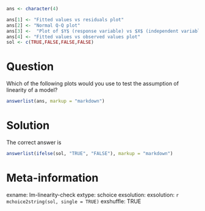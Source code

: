 ```r
ans <- character(4)

ans[1] <- "Fitted values vs residuals plot"
ans[2] <- "Normal Q-Q plot"
ans[3] <-  "Plot of $Y$ (response variable) vs $X$ (independent variable)"
ans[4] <- "Fitted values vs observed values plot"
sol <- c(TRUE,FALSE,FALSE,FALSE)


```

Question
==================
Which of the following plots would you use to test the assumption of linearity of a model?

```r
answerlist(ans, markup = "markdown")
```


Solution
=================
The correct answer is

```r
answerlist(ifelse(sol, "TRUE", "FALSE"), markup = "markdown")
```



Meta-information
================
exname: lm-linearity-check
extype: schoice
exsolution: exsolution: `r mchoice2string(sol, single = TRUE)`
exshuffle: TRUE